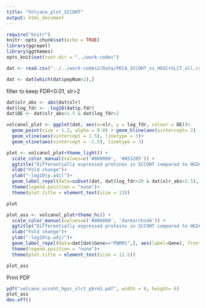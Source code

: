```yaml
---
title: "Volcano_plot_SCCOHT"
output: html_document
---
```


```r
require("knitr")
knitr::opts_chunk$set(echo = TRUE)
library(ggrepel)
library(ggthemes)
opts_knit$set(root.dir = "../work-codes")
```

```r
dat <- read.csv("../../work-codes2/Data/PECA_SCCOHT_vs_HGSC+SLCT_all.csv", header = TRUE, stringsAsFactors = FALSE)

```

```r
dat <- dat[which(dat$pepNum>2),]
```

filter to keep FDR<0.01, slr>2
```r
dat$slr_abs <- abs(dat$slr)
dat$log_fdr <- -log10(dat$p.fdr)
dat$DE <- dat$slr_abs>1.5 & dat$log_fdr>2

volcanol_plot <- ggplot(dat, aes(x=slr, y = log_fdr, colour = DE))+
  geom_point(size = 1.3, alpha = 0.8) + geom_hline(aes(yintercept= 2) , linetype = 3)+
  geom_vline(aes(xintercept = 1.5), linetype = 3)+
  geom_vline(aes(xintercept = -1.5), linetype = 3) 

plot <- volcanol_plot+theme_light() + 
  scale_color_manual(values=c('#808080', '#A53205')) +
  ggtitle("Differentially expressed protines in SCCOHT compared to HGSC") +
  xlab("Fold change")+
  ylab("-log10(p.adj)")+
  geom_label_repel(data=subset(dat, dat$log_fdr>20 & dat$slr_abs>2.5), aes(label=Gene), frontface = "bold", box.padding = 0.25, point.padding = 0.3, nudge_y = 0.25 ,colour = "black")+
  theme(legend.position = "none")+
  theme(plot.title = element_text(size = 13))

plot
```
```r
plot_ass <- volcanol_plot+theme_hc() + 
  scale_color_manual(values=c('#808080', 'darkorchid4')) +
  ggtitle("Differentially expressed proteins in SCCOHT compared to HGSC and SLCT") +
  xlab("Fold change")+
  ylab("-log10(p.adj)")+
  geom_label_repel(data=dat[dat$Gene=="PBRM1",], aes(label=Gene), frontface = "bold", box.padding = 1, point.padding = 1, nudge_y = 0.1 , nudge_x = -1, colour = "black")+
  theme(legend.position = "none")+
  theme(plot.title = element_text(size = 11.5))

plot_ass
```

Print PDF
```r
pdf("volcano_sccoht_hgsc_slct_pbrm1.pdf", width = 8, height= 6)
plot_ass
dev.off()
```